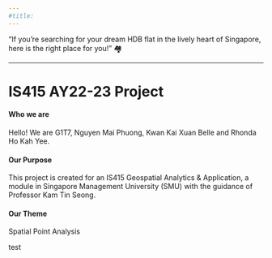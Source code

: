 ```yaml
---
#title:
---
```


::: {#quote}
"If you're searching for your dream HDB flat in the lively heart of Singapore, here is the right place for you!" 🏘️
:::

------------------------------------------------------------------------

# IS415 AY22-23 Project

#### Who we are

Hello! We are G1T7, Nguyen Mai Phuong, Kwan Kai Xuan Belle and Rhonda Ho Kah Yee.

#### Our Purpose

This project is created for an IS415 Geospatial Analytics & Application, a module in Singapore Management University (SMU) with the guidance of Professor Kam Tin Seong.

#### Our Theme

Spatial Point Analysis

test
